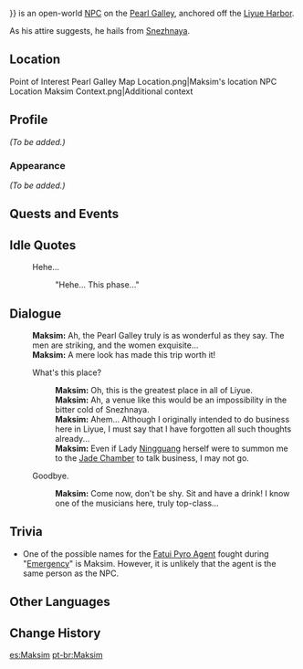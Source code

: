 {{Meta
<!-- REMOVE THIS TEMPLATE AFTER ADDING MISSING INFO -->
|missing_NPC_profile  = yes
}}
{{Character Infobox
|image            = NPC Maksim.png
|region           = Snezhnaya
|location         = Liyue
|type             = Open-World NPC
}}
{{Lang|'''Maksim'''|ru=Максим|ru_rm={{#invoke:ru-rm|main|Максим}}}} is an open-world [[NPC]] on the [[Pearl Galley]], anchored off the [[Liyue Harbor]].

As his attire suggests, he hails from [[Snezhnaya]].

==Location==
<gallery>
Point of Interest Pearl Galley Map Location.png|Maksim's location
NPC Location Maksim Context.png|Additional context
</gallery>

==Profile==
<!-- detailed story/lore information goes here -->
''(To be added.)''

===Appearance===
''(To be added.)''

==Quests and Events==
{{Quests and Events}}

==Idle Quotes==
{{Dialogue Start}}
: {{DIcon|Idle}} Hehe...
:: {{A|VO Maksim 01.ogg}} "Hehe... This phase..."
{{Dialogue End}}

==Dialogue==
{{Dialogue Start}}
:'''Maksim:''' Ah, the Pearl Galley truly is as wonderful as they say. The men are striking, and the women exquisite...
:'''Maksim:''' A mere look has made this trip worth it!
:{{DIcon}} What's this place?
::'''Maksim:''' Oh, this is the greatest place in all of Liyue.
::'''Maksim:''' Ah, a venue like this would be an impossibility in the bitter cold of Snezhnaya.
::'''Maksim:''' Ahem... Although I originally intended to do business here in Liyue, I must say that I have forgotten all such thoughts already...
::'''Maksim:''' Even if Lady [[Ningguang]] herself were to summon me to the [[Jade Chamber]] to talk business, I may not go.
:{{DIcon}} Goodbye.
::'''Maksim:''' Come now, don't be shy. Sit and have a drink! I know one of the musicians here, truly top-class...
{{Dialogue End}}

==Trivia==
* One of the possible names for the [[Fatui Pyro Agent]] fought during "[[Emergency]]" is Maksim. However, it is unlikely that the agent is the same person as the NPC.
==Other Languages==
{{Other Languages
|default_hidden = 1
|en      = Maksim
|zhs     = 马克西姆
|zhs_rm  = Mǎkèxīmǔ
|zht     = 馬克西姆
|zht_rm  = Mǎkèxīmǔ
|ja      = マクシム
|ja_rm   = Makushimu
|ko      = 막심
|es      = Maksim
|fr      = Maksim
|ru      = Максим
|th      = Maksim
|vi      = Maksim
|de      = Maksim
|id      = Maksim
|pt      = Maksim
|tr      = Maksim
|it      = Maksim
}}

==Change History==
{{Change History|1.0}}

[[es:Maksim]]
[[pt-br:Maksim]]